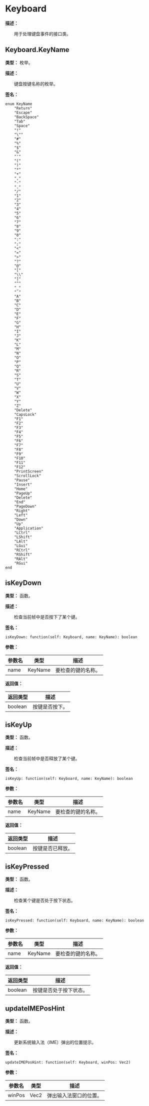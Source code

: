 
# Keyboard

**描述：**

&emsp;&emsp;用于处理键盘事件的接口类。

## Keyboard.KeyName

**类型：** 枚举。

**描述：**

&emsp;&emsp;键盘按键名称的枚举。

**签名：**
```tl
enum KeyName
	"Return"
	"Escape"
	"BackSpace"
	"Tab"
	"Space"
	"!"
	"\""
	"#"
	"%"
	"$"
	"&"
	"'"
	"("
	")"
	"*"
	"+"
	","
	"-"
	"."
	"/"
	"1"
	"2"
	"3"
	"4"
	"5"
	"6"
	"7"
	"8"
	"9"
	"0"
	":"
	";"
	"<"
	"="
	">"
	"?"
	"@"
	"["
	"\\"
	"]"
	"^"
	"_"
	"`"
	"A"
	"B"
	"C"
	"D"
	"E"
	"F"
	"G"
	"H"
	"I"
	"J"
	"K"
	"L"
	"M"
	"N"
	"O"
	"P"
	"Q"
	"R"
	"S"
	"T"
	"U"
	"V"
	"W"
	"X"
	"Y"
	"Z"
	"Delete"
	"CapsLock"
	"F1"
	"F2"
	"F3"
	"F4"
	"F5"
	"F6"
	"F7"
	"F8"
	"F9"
	"F10"
	"F11"
	"F12"
	"PrintScreen"
	"ScrollLock"
	"Pause"
	"Insert"
	"Home"
	"PageUp"
	"Delete"
	"End"
	"PageDown"
	"Right"
	"Left"
	"Down"
	"Up"
	"Application"
	"LCtrl"
	"LShift"
	"LAlt"
	"LGui"
	"RCtrl"
	"RShift"
	"RAlt"
	"RGui"
end
```

## isKeyDown

**类型：** 函数。

**描述：**

&emsp;&emsp;检查当前帧中是否按下了某个键。

**签名：**
```tl
isKeyDown: function(self: Keyboard, name: KeyName): boolean
```

**参数：**

| 参数名 | 类型 | 描述 |
| --- | --- | --- |
| name | KeyName | 要检查的键的名称。 |

**返回值：**

| 返回类型 | 描述 |
| --- | --- |
| boolean | 按键是否按下。 |

## isKeyUp

**类型：** 函数。

**描述：**

&emsp;&emsp;检查当前帧中是否释放了某个键。

**签名：**
```tl
isKeyUp: function(self: Keyboard, name: KeyName): boolean
```

**参数：**

| 参数名 | 类型 | 描述 |
| --- | --- | --- |
| name | KeyName | 要检查的键的名称。 |

**返回值：**

| 返回类型 | 描述 |
| --- | --- |
| boolean | 按键是否已释放。 |

## isKeyPressed

**类型：** 函数。

**描述：**

&emsp;&emsp;检查某个键是否处于按下状态。

**签名：**
```tl
isKeyPressed: function(self: Keyboard, name: KeyName): boolean
```

**参数：**

| 参数名 | 类型 | 描述 |
| --- | --- | --- |
| name | KeyName | 要检查的键的名称。 |

**返回值：**

| 返回类型 | 描述 |
| --- | --- |
| boolean | 按键是否处于按下状态。 |

## updateIMEPosHint

**类型：** 函数。

**描述：**

&emsp;&emsp;更新系统输入法（IME）弹出的位置提示。

**签名：**
```tl
updateIMEPosHint: function(self: Keyboard, winPos: Vec2)
```

**参数：**

| 参数名 | 类型 | 描述 |
| --- | --- | --- |
| winPos | Vec2 | 弹出输入法窗口的位置。 |